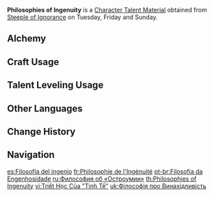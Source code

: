 {{Item Infobox
|id           = 104334
|image        = Item Philosophies of Ingenuity.png
|type         = Character Talent Materials
|invCategory  = Character Development Items
|group        = Ingenuity Books
|group2       = Talent Books
|quality      = 4
|description  = Ingenuity is the leaf-veins of the nation of wisdom.<br />Ingenuity is completed by harmonious conduct. What is done completes what is thought. Wisdom blooms where the mind, words, and practice converge.
|day1         = Tuesday
|day2         = Friday
|day3         = Sunday
|source1      = Steeple of Ignorance
|source2      = [[Crafting]]
}}
'''Philosophies of Ingenuity''' is a [[Character Talent Material]] obtained from [[Steeple of Ignorance]] on Tuesday, Friday and Sunday.

==Alchemy==
{{Recipe
|type = Crafting
|Guide to Ingenuity = 3
|Mora = 550
|sort = Guide to Ingenuity;Mora
}}

==Craft Usage==
{{Craft Usage}}

==Talent Leveling Usage==
{{Talent Leveling Usage}}

==Other Languages==
{{Other Languages
|en      = Philosophies of Ingenuity
|zhs     = 「巧思」的哲学
|zhs_rm  = "Qiǎosī" de Zhéxué
|zht     = 「巧思」的哲學
|zht_rm  = "Qiǎosī" de Zhéxué
|zh_tl   = Philosophies of "Inspiration"
|ja      = 「創意」の哲学
|ja_rm   = "Soui" no Tetsugaku
|ja_tl   = Philosophies of "Originality"
|ko      = 「창의」의 철학
|ko_rm   = "Chang'ui"-ui Cheolhak
|ko_tl   = Philosophy of "Originality"
|es      = Filosofía del ingenio
|es_tl   = Philosophy of Ingenuity
|fr      = Philosophie de l'Ingénuité
|fr_tl   = Philosophy of Ingenuity
|ru      = Философия об «Остроумии»
|ru_tl   = Philosophy of "Wit"
|th      = Philosophies of Ingenuity
|vi      = Triết Học Của "Tinh Tế"
|vi_tl   = Philosophy of "Delicacy"
|de      = Philosophie der „Findigkeit“
|de_tl   = Philosophy of "Ingenuity"
|id      = Philosophies of Ingenuity
|pt      = Filosofia da Engenhosidade
|pt_tl   = 
|tr      = Marifet Felsefesi
|tr_tl   = 
|it      = Filosofie dell'ingegno
|it_tl   = Philosophies of Ingenuity
}}

==Change History==
{{Change History|3.0}}

==Navigation==
{{Development Item Navbox|Character Talent Materials}}

[[es:Filosofía del ingenio]]
[[fr:Philosophie de l'Ingénuité]]
[[pt-br:Filosofia da Engenhosidade]]
[[ru:Философия об «Остроумии»]]
[[th:Philosophies of Ingenuity]]
[[vi:Triết Học Của "Tinh Tế"]]
[[uk:Філософія про Винахідливість]]